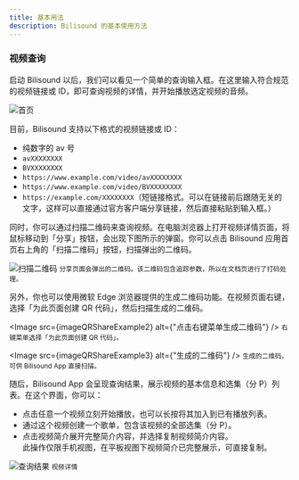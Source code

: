 ```yaml
---
title: 基本用法
description: Bilisound 的基本使用方法
---
```



### 视频查询

启动 Bilisound 以后，我们可以看见一个简单的查询输入框。在这里输入符合规范的视频链接或 ID，即可查询视频的详情，并开始播放选定视频的音频。

<Image src={imageHome} alt="首页" style="max-width: 400px; height: auto;" />

目前，Bilisound 支持以下格式的视频链接或 ID：

- 纯数字的 av 号
- `avXXXXXXXX`
- `BVXXXXXXXX`
- `https://www.example.com/video/avXXXXXXXX`
- `https://www.example.com/video/BVXXXXXXXX`
- `https://example.com/XXXXXXXX`（短链接格式。可以在链接前后跟随无关的文字，这样可以直接通过官方客户端分享链接，然后直接粘贴到输入框。）

同时，你可以通过扫描二维码来查询视频。在电脑浏览器上打开视频详情页面，将鼠标移动到「分享」按钮，会出现下图所示的弹窗。你可以点击 Bilisound 应用首页右上角的「扫描二维码」按钮，扫描弹出的二维码。

![扫描二维码](../../../assets/docs/guides/qr-share-example-1.png)
<small>分享页面会弹出的二维码。该二维码包含追踪参数，所以在文档页进行了打码处理。</small>

另外，你也可以使用微软 Edge 浏览器提供的生成二维码功能。在视频页面右键，选择「为此页面创建 QR 代码」，然后扫描生成的二维码。

<Image src={imageQRShareExample2} alt={"点击右键菜单生成二维码"} />
<small>右键菜单选择「为此页面创建 QR 代码」。</small>

<Image src={imageQRShareExample3} alt={"生成的二维码"} />
<small>生成的二维码，可供 Bilisound App 直接扫描。</small>

随后，Bilisound App 会呈现查询结果，展示视频的基本信息和选集（分 P）列表。在这个界面，你可以：

- 点击任意一个视频立刻开始播放，也可以长按将其加入到已有播放列表。
- 通过这个视频创建一个歌单，包含该视频的全部选集（分 P）。
- 点击视频简介展开完整简介内容，并选择复制视频简介内容。<br />此操作仅限手机视图，在平板视图下视频简介已完整展示，可直接复制。

<Image src={imageResult} alt="查询结果" style="max-width: 400px; height: auto;" />
<small>视频详情</small>

